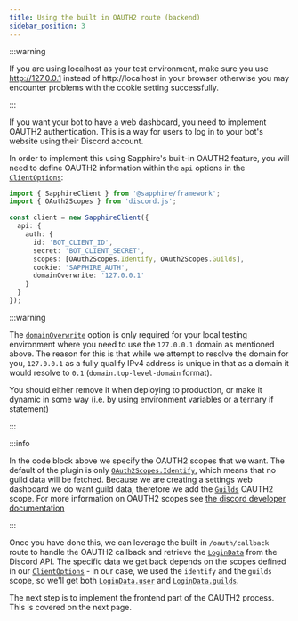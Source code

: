 ```yaml
---
title: Using the built in OAUTH2 route (backend)
sidebar_position: 3
---
```


:::warning

If you are using localhost as your test environment, make sure you use http://127.0.0.1 instead of http://localhost in
your browser otherwise you may encounter problems with the cookie setting successfully.

:::

If you want your bot to have a web dashboard, you need to implement OAUTH2 authentication. This is a way for users to
log in to your bot's website using their Discord account.

In order to implement this using Sapphire's built-in OAUTH2 feature, you will need to define OAUTH2 information within
the `api` options in the [`ClientOptions`]:

```typescript ts2esm2cjs|{6-11}
import { SapphireClient } from '@sapphire/framework';
import { OAuth2Scopes } from 'discord.js';

const client = new SapphireClient({
  api: {
    auth: {
      id: 'BOT_CLIENT_ID',
      secret: 'BOT_CLIENT_SECRET',
      scopes: [OAuth2Scopes.Identify, OAuth2Scopes.Guilds],
      cookie: 'SAPPHIRE_AUTH',
      domainOverwrite: '127.0.0.1'
    }
  }
});
```

:::warning

The [`domainOverwrite`][domainOverwrite] option is only required for your local testing environment where you need to
use the `127.0.0.1` domain as mentioned above. The reason for this is that while we attempt to resolve the domain for
you, `127.0.0.1` as a fully qualify IPv4 address is unique in that as a domain it would resolve to `0.1`
(`domain.top-level-domain` format).

You should either remove it when deploying to production, or make it dynamic in some way (i.e. by using environment
variables or a ternary if statement)

:::

:::info

In the code block above we specify the OAUTH2 scopes that we want. The default of the plugin is only
[`OAuth2Scopes.Identify`][oauth2-identify], which means that no guild data will be fetched. Because we are creating a
settings web dashboard we do want guild data, therefore we add the [`Guilds`][oauth2-guilds] OAUTH2 scope. For more
information on OAUTH2 scopes see [the discord developer documentation][discord-dev-oauth2scopes]

:::

Once you have done this, we can leverage the built-in `/oauth/callback` route to handle the OAUTH2 callback and retrieve
the [`LoginData`] from the Discord API. The specific data we get back depends on the scopes defined in our
[`ClientOptions`] - in our case, we used the `identify` and the `guilds` scope, so we'll get both [`LoginData.user`] and
[`LoginData.guilds`].

The next step is to implement the frontend part of the OAUTH2 process. This is covered on the next page.

[discord-dev-oauth2scopes]: https://discord.com/developers/docs/topics/oauth2#shared-resources-oauth2-scopes
[oauth2-identify]: https://discord-api-types.dev/api/discord-api-types-v10/enum/OAuth2Scopes#Identify
[oauth2-guilds]: https://discord-api-types.dev/api/discord-api-types-v10/enum/OAuth2Scopes#Guilds
[`ClientOptions`]: ../../../Documentation/api-framework/interfaces/SapphireClientOptions
[`auth`]: ../../../Documentation/api-plugins/classes/sapphire_plugin_api.ApiRequest#auth
[`LoginData`]: ../../../Documentation/api-plugins/interfaces/sapphire_plugin_api.LoginData
[`LoginData.user`]: ../../../Documentation/api-plugins/interfaces/sapphire_plugin_api.LoginData#user
[`LoginData.guilds`]: ../../../Documentation/api-plugins/interfaces/sapphire_plugin_api.LoginData#guilds
[domainOverwrite]: ../../../Documentation/api-plugins/interfaces/sapphire_plugin_api.ServerOptionsAuth#domainoverwrite
